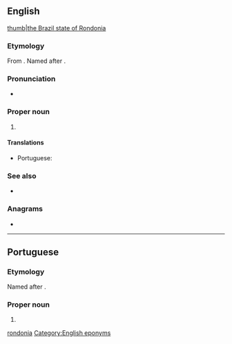 ==English==
{{wikipedia}}
[[file:Brazil State Rondonia.svg|thumb|the Brazil state of Rondonia]]

===Etymology===
From {{der|en|pt|Rondônia}}. Named after {{w|Cândido Rondon}}.

===Pronunciation===
* {{IPA|/ɹɒnˈdəʊnɪə/|lang=en}}

===Proper noun===
{{en-proper noun}}

# {{place:Brazil/state|en|capital=Porto Velho|region=North Region}}

====Translations====
{{trans-top|state in north-western Brazil}}
* Portuguese: {{t+|pt|Rondônia|m-f}}
{{trans-mid}}
{{trans-bottom}}

===See also===
* {{pedialite}}

===Anagrams===
* {{anagrams|en|nonradio}}

[[Category:English terms spelled with Ô|rondonia]]
[[Category:English eponyms]]

----

==Portuguese==
===Etymology===
Named after {{w|Cândido Rondon}}.

===Proper noun===
{{pt-proper noun|m-f}}

# {{place:Brazil/state|pt|capital=Porto Velho|region=North Region}}